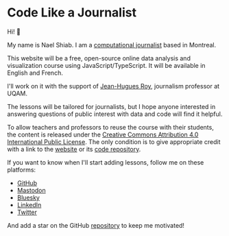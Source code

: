 # Code Like a Journalist

Hi! 👋

My name is Nael Shiab. I am a [computational journalist](https://www.naelshiab.com/) based in Montreal.

This website will be a free, open-source online data analysis and visualization course using JavaScript/TypeScript. It will be available in English and French.

I'll work on it with the support of [Jean-Hugues Roy](https://github.com/jhroy), journalism professor at UQAM.

The lessons will be tailored for journalists, but I hope anyone interested in answering questions of public interest with data and code will find it helpful.

To allow teachers and professors to reuse the course with their students, the content is released under the [Creative Commons Attribution 4.0 International Public License](https://creativecommons.org/licenses/by/4.0/?ref=chooser-v1). The only condition is to give appropriate credit with a link to the [website](https://www.code-like-a-journalist.com/) or its [code repository](https://github.com/nshiab/code-like-a-journalist).

If you want to know when I'll start adding lessons, follow me on these platforms:

- [GitHub](https://github.com/nshiab)
- [Mastodon](https://vis.social/@naelshiab)
- [Bluesky](https://bsky.app/profile/naelshiab.bsky.social)
- [LinkedIn](https://www.linkedin.com/mynetwork/)
- [Twitter](https://twitter.com/NaelShiab)

And add a star on the GitHub [repository](https://github.com/nshiab/code-like-a-journalist) to keep me motivated!

